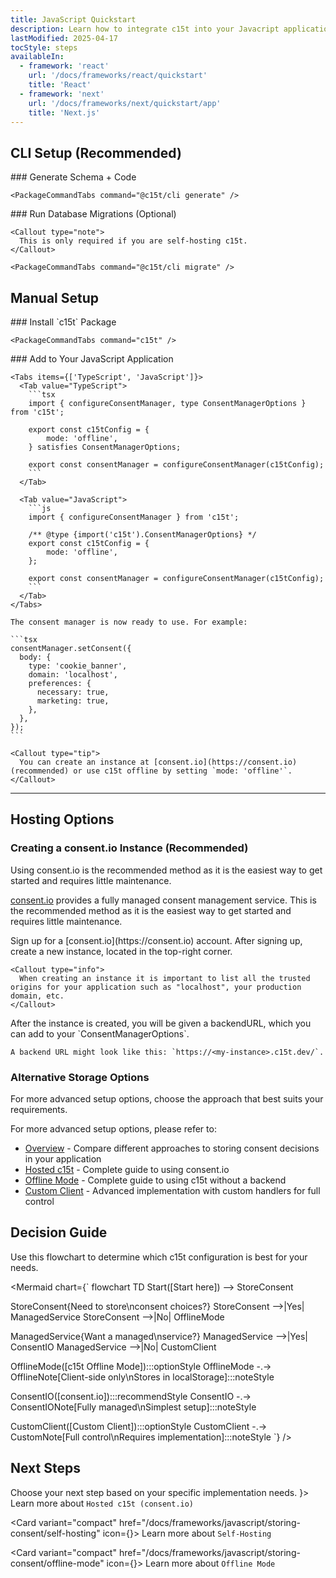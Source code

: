 ```yaml
---
title: JavaScript Quickstart
description: Learn how to integrate c15t into your Javacript application with this step-by-step guide. We'll cover installation, configuration, and basic usage.
lastModified: 2025-04-17
tocStyle: steps
availableIn:
  - framework: 'react'
    url: '/docs/frameworks/react/quickstart'
    title: 'React'
  - framework: 'next'
    url: '/docs/frameworks/next/quickstart/app'
    title: 'Next.js'
---
```


## CLI Setup (Recommended)

<Steps>
  <Step>
    ### Generate Schema + Code

    <PackageCommandTabs command="@c15t/cli generate" />
  </Step>

  <Step>
    ### Run Database Migrations (Optional)

    <Callout type="note">
      This is only required if you are self-hosting c15t.
    </Callout>

    <PackageCommandTabs command="@c15t/cli migrate" />
  </Step>
</Steps>

## Manual Setup

<Steps>
  <Step>
    ### Install `c15t` Package

    <PackageCommandTabs command="c15t" />
  </Step>

  <Step>
    ### Add to Your JavaScript Application

    <Tabs items={['TypeScript', 'JavaScript']}>
      <Tab value="TypeScript">
        ```tsx
        import { configureConsentManager, type ConsentManagerOptions } from 'c15t';

        export const c15tConfig = {
        	mode: 'offline',
        } satisfies ConsentManagerOptions;

        export const consentManager = configureConsentManager(c15tConfig);
        ```
      </Tab>

      <Tab value="JavaScript">
        ```js
        import { configureConsentManager } from 'c15t';

        /** @type {import('c15t').ConsentManagerOptions} */
        export const c15tConfig = {
        	mode: 'offline',
        };

        export const consentManager = configureConsentManager(c15tConfig);
        ```
      </Tab>
    </Tabs>

    The consent manager is now ready to use. For example:

    ```tsx
    consentManager.setConsent({
      body: {
        type: 'cookie_banner',
        domain: 'localhost',
        preferences: {
          necessary: true,
          marketing: true,
        },
      },
    });
    ```

    <Callout type="tip">
      You can create an instance at [consent.io](https://consent.io) (recommended) or use c15t offline by setting `mode: 'offline'`.
    </Callout>
  </Step>
</Steps>

***

## Hosting Options

### Creating a consent.io Instance (Recommended)

<Callout type="info">
  Using consent.io is the recommended method as it is the easiest way to get started and requires little maintenance.
</Callout>

[consent.io](https://consent.io) provides a fully managed consent management service. This is the recommended method as it is the easiest way to get started and requires little maintenance.

<Steps>
  <Step>
    Sign up for a [consent.io](https://consent.io) account.
  </Step>

  <Step>
    After signing up, create a new instance, located in the top-right corner.

    <Callout type="info">
      When creating an instance it is important to list all the trusted origins for your application such as "localhost", your production domain, etc.
    </Callout>
  </Step>

  <Step>
    After the instance is created, you will be given a backendURL, which you can add to your `ConsentManagerOptions`.

    A backend URL might look like this: `https://<my-instance>.c15t.dev/`.
  </Step>
</Steps>

### Alternative Storage Options

<Callout type="note">
  For more advanced setup options, choose the approach that best suits your requirements.
</Callout>

For more advanced setup options, please refer to:

- [Overview](/docs/storing-consent/overview) - Compare different approaches to storing consent decisions in your application
- [Hosted c15t](/docs/storing-consent/hosted-c15t) - Complete guide to using consent.io
- [Offline Mode](/docs/storing-consent/offline-mode) - Complete guide to using c15t without a backend
- [Custom Client](/docs/storing-consent/custom-client) - Advanced implementation with custom handlers for full control

## Decision Guide

<Callout>
  Use this flowchart to determine which c15t configuration is best for your needs.
</Callout>

<Mermaid
  chart={`
flowchart TD
Start([Start here]) --> StoreConsent

StoreConsent{Need to store\nconsent choices?}
StoreConsent -->|Yes| ManagedService
StoreConsent -->|No| OfflineMode

ManagedService{Want a managed\nservice?}
ManagedService -->|Yes| ConsentIO
ManagedService -->|No| CustomClient

OfflineMode([c15t Offline Mode]):::optionStyle
OfflineMode -.-> OfflineNote[Client-side only\nStores in localStorage]:::noteStyle

ConsentIO([consent.io]):::recommendStyle
ConsentIO -.-> ConsentIONote[Fully managed\nSimplest setup]:::noteStyle

CustomClient([Custom Client]):::optionStyle
CustomClient -.-> CustomNote[Full control\nRequires implementation]:::noteStyle
`}
/>

## Next Steps

<Callout type="tip">
  Choose your next step based on your specific implementation needs.
</Callout>

<Cards>
  <Card variant="compact" href="/docs/frameworks/javascript/storing-consent/hosted-c15t" icon={<Icon name="flashlight" size={16} />}>
    Learn more about <code>Hosted c15t (consent.io)</code>
  </Card>

  <Card variant="compact" href="/docs/frameworks/javascript/storing-consent/self-hosting" icon={<Icon name="server" size={16} />}>
    Learn more about <code>Self-Hosting</code>
  </Card>

  <Card variant="compact" href="/docs/frameworks/javascript/storing-consent/offline-mode" icon={<Icon name="wifi-offline" size={16} />}>
    Learn more about <code>Offline Mode</code>
  </Card>
</Cards>
